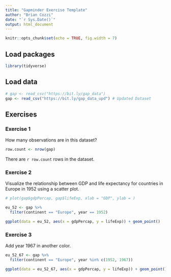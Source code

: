 ```yaml
---
title: "Gapminder Exercise Template"
author: "Brian Cozzi"
date: "`r Sys.Date()`"
output: html_document
---
```


```r
knitr::opts_chunk$set(echo = TRUE, fig.width = 7)
```


## Load packages

```r
library(tidyverse)
```

## Load data

```r
# gap <- read_csv("https://bit.ly/gap_data")
gap <- read_csv("https://bit.ly/gap_data_upd") # Updated Dataset
```

## Exercises

### Exercise 1

How many observations are in this dataset?

```r
row.count <- nrow(gap)
```
There are `r row.count` rows in the dataset.



### Exercise 2

Visualize the relationship between GDP and life expectancy for 
countries in Europe in 1952 using a scatter plot.

```r
# plot(gap$gdpPercap, gap$lifeExp, xlab = "GDP", ylab = )

eu_52 <- gap %>%
  filter(continent == "Europe", year == 1952)

ggplot(data = eu_52, aes(x = gdpPercap, y = lifeExp)) + geom_point()

```

### Exercise 3

Add year 1967 in another color.

```r
eu_52_67 <- gap %>%
  filter(continent == "Europe", year %in% c(1952, 1967))

ggplot(data = eu_52_67, aes(x = gdpPercap, y = lifeExp)) + geom_point()
```


